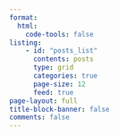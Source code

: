 ```yaml
---
format:
  html:
    code-tools: false
listing:
    - id: "posts_list"
      contents: posts
      type: grid
      categories: true
      page-size: 12
      feed: true
page-layout: full
title-block-banner: false
comments: false
---
```


